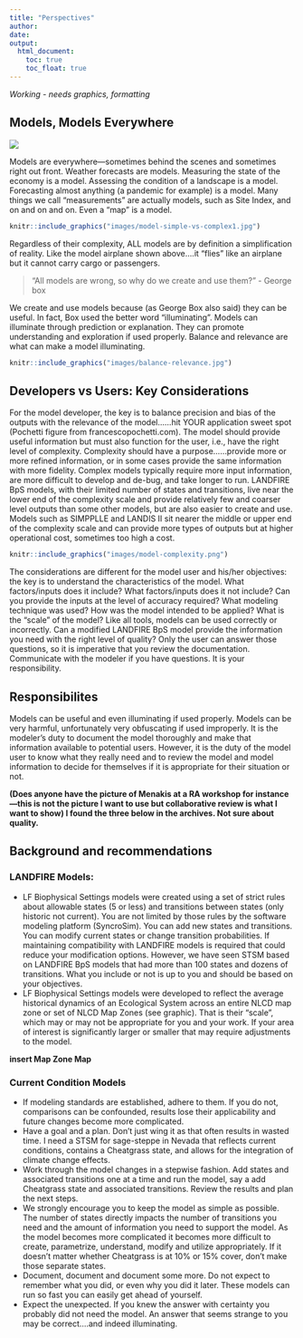 ```yaml
---
title: "Perspectives"
author:
date: 
output:
  html_document:
    toc: true
    toc_float: true
---
```


*Working - needs graphics, formatting*

## Models, Models Everywhere

![](images/models.png)

Models are everywhere—sometimes behind the scenes and sometimes right out front.  Weather forecasts are models. Measuring the state of the economy is a model. Assessing the condition of a landscape is a model.  Forecasting almost anything (a pandemic for example) is a model. Many things we call “measurements” are actually models, such as Site Index, and on and on and on. Even a “map” is a model.


```r
knitr::include_graphics("images/model-simple-vs-complex1.jpg")

```

Regardless of their complexity, ALL models are by definition a simplification of reality. Like the model airplane shown above….it “flies” like an airplane but it cannot carry cargo or passengers.

>"All models are wrong, so why do we create and use them?" - George box

We create and use models because (as George Box also said) they can be useful. In fact, Box used the better word “illuminating”. Models can illuminate through prediction or explanation. They can promote understanding and exploration if used properly. Balance and relevance are what can make a model illuminating.

```r
knitr::include_graphics("images/balance-relevance.jpg")

```

## Developers vs Users: Key Considerations

For the model developer, the key is to balance precision and bias of the outputs with the relevance of the model……hit YOUR application sweet spot (Pochetti figure from francescopochetti.com). The model should provide useful information but must also function for the user, i.e., have the right level of complexity. Complexity should have a purpose……provide more or more refined information, or in some cases provide the same information with more fidelity. Complex models typically require more input information, are more difficult to develop and de-bug, and take longer to run. LANDFIRE BpS models, with their limited number of states and transitions, live near the lower end of the complexity scale and provide relatively few and coarser level outputs than some other models, but are also easier to create and use. Models such as SIMPPLLE and LANDIS II sit nearer the middle or upper end of the complexity scale and can provide more types of outputs but at higher operational cost, sometimes too high a cost.

```r
knitr::include_graphics("images/model-complexity.png")

```

The considerations are different for the model user and his/her objectives: the key is to understand the characteristics of the model. What factors/inputs does it include? What factors/inputs does it not include? Can you provide the inputs at the level of accuracy required? What modeling technique was used? How was the model intended to be applied? What is the “scale” of the model? Like all tools, models can be used correctly or incorrectly. Can a modified LANDFIRE BpS model provide the information you need with the right level of quality? Only the user can answer those questions, so it is imperative that you review the documentation. Communicate with the modeler if you have questions. It is your responsibility.

## Responsibilites

Models can be useful and even illuminating if used properly. Models can be very harmful, unfortunately very obfuscating if used improperly. It is the modeler’s duty to document the model thoroughly and make that information available to potential users. However, it is the duty of the model user to know what they really need and to review the model and model information to decide for themselves if it is appropriate for their situation or not.

**(Does anyone have the picture of Menakis at a RA workshop for instance—this is not the picture I want to use but collaborative review is what I want to show) I found the three below in the archives. Not sure about quality.**


## Background and recommendations

### LANDFIRE Models:

* LF Biophysical Settings models were created using a set of strict rules about allowable states (5 or less) and transitions between states (only historic not current). You are not limited by those rules by the software modeling platform (SyncroSim). You can add new states and transitions. You can modify current states or change transition probabilities. If maintaining compatibility with LANDFIRE models is required that could reduce your modification options. However, we have seen STSM based on LANDFIRE BpS models that had more than 100 states and dozens of transitions. What you include or not is up to you and should be based on your objectives.
* LF Biophysical Settings models were developed to reflect the average historical dynamics of an Ecological System across an entire NLCD map zone or set of NLCD Map Zones (see graphic). That is their “scale”, which may or may not be appropriate for you and your work. If your area of interest is significantly larger or smaller that may require adjustments to the model.

**insert Map Zone Map**

### Current Condition Models

* If modeling standards are established, adhere to them. If you do not, comparisons can be confounded, results lose their applicability and future changes become more complicated.
* Have a goal and a plan. Don’t just wing it as that often results in wasted time. I need a STSM for sage-steppe in Nevada that reflects current conditions, contains a Cheatgrass state, and allows for the integration of climate change effects.
* Work through the model changes in a stepwise fashion. Add states and associated transitions one at a time and run the model, say a add Cheatgrass state and associated transitions. Review the results and plan the next steps.
*	We strongly encourage you to keep the model as simple as possible. The number of states directly impacts the number of transitions you need and the amount of information you need to support the model. As the model becomes more complicated it becomes more difficult to create, parametrize, understand, modify and utilize appropriately. If it doesn’t matter whether Cheatgrass is at 10% or 15% cover, don’t make those separate states. 
* Document, document and document some more. Do not expect to remember what you did, or even why you did it later. These models can run so fast you can easily get ahead of yourself.
* Expect the unexpected. If you knew the answer with certainty you probably did not need the model. An answer that seems strange to you may be correct….and indeed illuminating.






